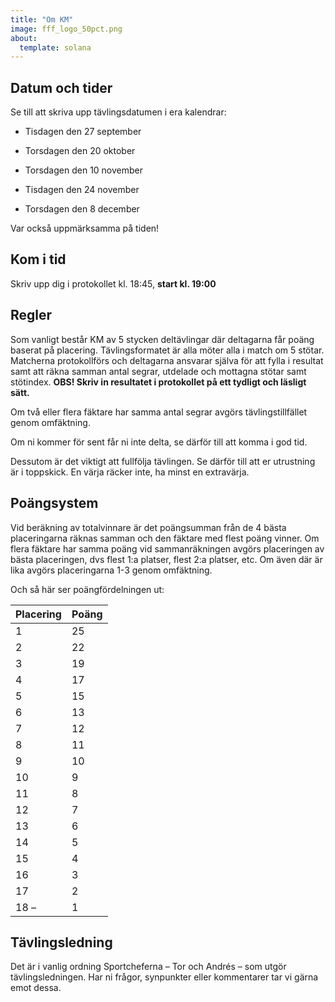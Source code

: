```yaml
---
title: "Om KM"
image: fff_logo_50pct.png
about:
  template: solana
---
```


## Datum och tider

Se till att skriva upp tävlingsdatumen i era kalendrar:

-   Tisdagen den 27 september

-   Torsdagen den 20 oktober

-   Torsdagen den 10 november

-   Tisdagen den 24 november

-   Torsdagen den 8 december

Var också uppmärksamma på tiden!

::: callout-note
## Kom i tid

Skriv upp dig i protokollet kl. 18:45, **start kl. 19:00**
:::

## Regler

Som vanligt består KM av 5 stycken deltävlingar där deltagarna får poäng baserat på placering. Tävlingsformatet är alla möter alla i match om 5 stötar. Matcherna protokollförs och deltagarna ansvarar själva för att fylla i resultat samt att räkna samman antal segrar, utdelade och mottagna stötar samt stötindex. **OBS! Skriv in resultatet i protokollet på ett tydligt och läsligt sätt.**

Om två eller flera fäktare har samma antal segrar avgörs tävlingstillfället genom omfäktning.

Om ni kommer för sent får ni inte delta, se därför till att komma i god tid.

Dessutom är det viktigt att fullfölja tävlingen. Se därför till att er utrustning är i toppskick. En värja räcker inte, ha minst en extravärja.

## Poängsystem

Vid beräkning av totalvinnare är det poängsumman från de 4 bästa placeringarna räknas samman och den fäktare med flest poäng vinner. Om flera fäktare har samma poäng vid sammanräkningen avgörs placeringen av bästa placeringen, dvs flest 1:a platser, flest 2:a platser, etc. Om även där är lika avgörs placeringarna 1-3 genom omfäktning.

Och så här ser poängfördelningen ut:

| Placering | Poäng |
|-----------|-------|
| 1         | 25    |
| 2         | 22    |
| 3         | 19    |
| 4         | 17    |
| 5         | 15    |
| 6         | 13    |
| 7         | 12    |
| 8         | 11    |
| 9         | 10    |
| 10        | 9     |
| 11        | 8     |
| 12        | 7     |
| 13        | 6     |
| 14        | 5     |
| 15        | 4     |
| 16        | 3     |
| 17        | 2     |
| 18 --     | 1     |

## Tävlingsledning

Det är i vanlig ordning Sportcheferna -- Tor och Andrés -- som utgör tävlingsledningen. Har ni frågor, synpunkter eller kommentarer tar vi gärna emot dessa.
